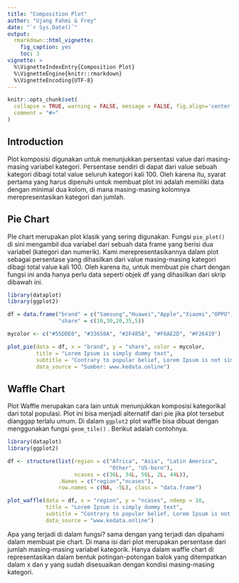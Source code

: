 ```yaml
---
title: "Composition Plot"
author: "Ujang Fahmi & Frey"
date: "`r Sys.Date()`"
output: 
  rmarkdown::html_vignette:
    fig_caption: yes
    toc: 3
vignette: >
  %\VignetteIndexEntry{Composition Plot}
  %\VignetteEngine{knitr::rmarkdown}
  %\VignetteEncoding{UTF-8}
---
```


```r
knitr::opts_chunk$set(
  collapse = TRUE, warning = FALSE, message = FALSE, fig.align='center', fig.width=7, fig.height=5,
  comment = "#>"
)
```

## Introduction

Plot komposisi digunakan untuk menunjukkan persentasi value dari masing-masing variabel kategori. Persentase sendiri di dapat dari value sebuah kategori dibagi total value seluruh kategori kali 100. Oleh karena itu, syarat pertama yang harus dipenuhi untuk membuat plot ini adalah memiliki data dengan minimal dua kolom, di mana masing-masing kolomnya merepresentasikan kategori dan jumlah.  

## Pie Chart

PIe chart merupakan plot klasik yang sering digunakan. Fungsi `pie_plot()` di sini mengambil dua variabel dari sebuah data frame yang berisi dua variabel (kategori dan numerik). Kami merepresentasikannya dalam plot sebagai persentase yang dihasilkan dari value masing-masing kategori dibagi total value kali 100. Oleh karena itu, untuk membuat pie chart dengan fungsi ini anda hanya perlu data seperti objek df yang dihasilkan dari skrip dibawah ini. 

```r
library(dataplot)
library(ggplot2)

df = data.frame("brand" = c("Samsung","Huawei","Apple","Xiaomi","OPPO"),
                "share" = c(10,30,20,35,5))

mycolor <- c("#55DDE0", "#33658A", "#2F4858", "#F6AE2D", "#F26419")

plot_pie(data = df, x = "brand", y = "share", color = mycolor,
         title = "Lorem Ipsum is simply dummy text",
         subtitle = "Contrary to popular belief, Lorem Ipsum is not simply random text",
         data_source = "Sumber: www.kedata.online")

```


## Waffle Chart

Plot Waffle merupakan cara lain untuk menunjukkan komposisi kategorikal dari total populasi. Plot ini bisa menjadi alternatif dari pie jika plot tersebut dianggap terlalu umum. Di dalam `ggplot2` plot waffle bisa dibuat dengan menggunakan fungsi `geom_tile()` . Berikut adalah contohnya. 

```r
library(dataplot)
library(ggplot2)

df <- structure(list(region = c("Africa", "Asia", "Latin America",
                                "Other", "US-born"),
                     ncases = c(36L, 34L, 56L, 2L, 44L)),
                .Names = c("region","ncases"),
                row.names = c(NA, -5L), class = "data.frame")

plot_waffle(data = df, x = "region", y = "ncases", ndeep = 10,
            title = "Lorem Ipsum is simply dummy text",
            subtitle = "Contrary to popular belief, Lorem Ipsum is not simply random text",
            data_source = "www.kedata.online")
```

Apa yang terjadi di dalam fungsi? sama dengan yang terjadi dan dipahami dalam membuat pie chart. Di mana isi dari plot merupakan persentase dari jumlah masing-masing variabel kategorik. Hanya dalam waffle chart di representasikan dalam bentuk potingan-potongan balok yang ditempatkan dalam x dan y yang sudah disesuaikan dengan kondisi masing-masing kategori. 
